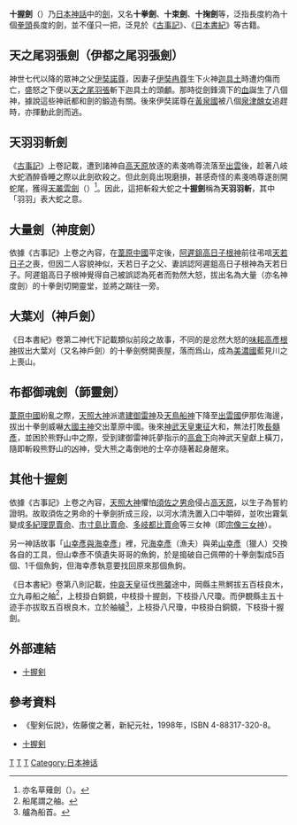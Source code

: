 '''十握劍'''（{{jpn|j=十束剣|hg=とつかのつるぎ|rm=Totsuka no Tsurugi}}）乃[[日本神話|日本神話]]中的[[劍|劍]]，又名'''十拳劍'''、'''十束劍'''、'''十掬劍'''等，泛指長度約為十個[[拳頭|拳頭]]長度的劍，並不僅只一把，泛見於《[[古事記|古事記]]》、《[[日本書紀|日本書紀]]》等古籍。

== 天之尾羽張劍（伊都之尾羽張劍） ==
{{Main|天之尾羽張}}
神世七代以降的眾神之父[[伊奘諾尊|伊奘諾尊]]，因妻子[[伊奘冉尊|伊奘冉尊]]生下火神[[迦具土|迦具土]]時遭灼傷而亡，盛怒之下便以[[天之尾羽張|天之尾羽張]]斬下迦具土的頭顱。那時從劍鋒滴下的[[血|血]]誕生了八個神，據說這些神祇都和劍的鍛造有關。後來伊奘諾尊在[[黃泉|黃泉國]]被八個[[豫母都志許賣|泉津醜女]]追趕時，亦揮動此劍而逃。

== 天羽羽斬劍 ==
{{Main|天羽羽斬}}
《[[古事記|古事記]]》上卷記載，遭到諸神自[[高天原|高天原]]放逐的素戔嗚尊流落至[[出雲國|出雲]]後，趁著八岐大蛇酒醉昏睡之際以此劍砍殺之。但此劍竟出現磨損，甚感奇怪的素戔嗚尊遂剖開蛇尾，獲得[[天叢雲劍|天叢雲劍]]（{{lang|ja|あまのむらくも の つるぎ}}）<ref>亦名草薙劍（{{lang|ja|くさなぎ の つるぎ}}）。</ref>。因此，這把斬殺大蛇之'''十握劍'''稱為'''天羽羽斬'''，其中「羽羽」表大蛇之意。

== 大量劍（神度劍） ==
依據《古事記》上卷之內容，在[[葦原中國|葦原中國]]平定後，[[味耜高彥根神|阿遲鉏高日子根神]]前往弔唁[[天稚彥|天若日子]]之喪，但因二人容貌神似，天若日子之父、妻誤認阿遲鉏高日子根神為天若日子。阿遲鉏高日子根神覺得自己被誤認為死者而勃然大怒，拔出名為大量（亦名神度劍）的十拳劍切開靈堂，並將之踹往一旁。

== 大葉刈（神戶劍） ==
《日本書紀》卷第二神代下記載類似前段之故事，不同的是忿然大怒的[[味耜高彥根神|味耜高彥根神]]拔出大葉刈（又名神戶劍）的十拳劍劈開喪屋，落而爲山，成為[[美濃國|美濃國]]藍見川之上喪山。

== 布都御魂劍（韴靈劍） ==
{{Main|布都御魂}}
[[葦原中國|葦原中國]]紛亂之際，[[天照大神|天照大神]]派遣[[建御雷|建御雷神]]及[[鳥之石楠船神|天鳥船神]]下降至[[出雲國|出雲國]]伊那佐海邊，拔出十拳劍威嚇[[大國主神|大國主神]]交出葦原中國。後來[[神武天皇|神武天皇]][[神武東征|東征]]大和，無法打敗[[長髓彥|長髓彥]]，並困於熊野山中之際，受到建御雷神託夢指示的[[高倉下|高倉下]]向神武天皇獻上橫刀，隨即斬殺熊野山的凶神，受大熊之毒倒地的士卒亦隨著起身醒來。

== 其他十握劍 ==
依據《古事記》上卷之內容，[[天照大神|天照大神]]懼怕[[素戔嗚尊|須佐之男命]]侵占[[高天原|高天原]]，以生子為誓約證明。故取須佐之男命的十拳劍折成三段，以河水清洗置入口中嚼碎，並吹出霧氣變成[[多紀理毘賣命|多紀理毘賣命]]、[[市寸島比賣命|市寸島比賣命]]、[[多岐都比賣命|多岐都比賣命]]等三女神（即[[宗像三女神|宗像三女神]]）。

另一神話故事「[[山幸彥與海幸彥|山幸彥與海幸彥]]」裡，兄[[火闌降命|海幸彥]]（漁夫）與弟[[火折尊|山幸彥]]（獵人）交換各自的工具，但山幸彥不慎遺失哥哥的魚鉤，於是搗破自己佩帶的十拳劍製成5百個、1千個魚鉤，但海幸彥執意要找回原來那個魚鉤。

《日本書紀》卷第八則記載，[[仲哀天皇|仲哀天皇]]征伐[[熊襲|熊襲]]途中，岡縣主熊鰐拔五百枝良木，立九尋船之舳<ref>船尾謂之舳。</ref>，上枝掛白銅鏡，中枝掛十握劍，下枝掛八尺瓊。而伊覩縣主五十迹手亦拔取五百根良木，立於舳艫<ref>艫為船首。</ref>，上枝掛八尺瓊，中枝掛白銅鏡，下枝掛十握劍。

== 外部連結 ==
* {{ja}}[http://www.din.or.jp/~a-kotaro/gods/item/totuka.html 十握剣]{{Wayback|url=http://www.din.or.jp/~a-kotaro/gods/item/totuka.html |date=20130627092245 }}

== 參考資料 ==
* 《聖剣伝説》，佐藤俊之著，新紀元社，1998年，ISBN 4-88317-320-8。 
* {{ja}}[http://www.din.or.jp/~a-kotaro/gods/item/totuka.html 十握剣]{{Wayback|url=http://www.din.or.jp/~a-kotaro/gods/item/totuka.html |date=20130627092245 }}
{{Reflist}}

[[Category:日本神話|T]]
[[Category:神話中的刀劍|T]]
[[Category:日本刀|T]]
[[Category:日本神话|Category:日本神话]]